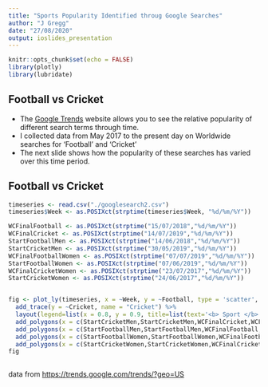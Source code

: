 ```yaml
---
title: "Sports Popularity Identified throug Google Searches"
author: "J Gregg"
date: "27/08/2020"
output: ioslides_presentation
---
```


```r
knitr::opts_chunk$set(echo = FALSE)
library(plotly)
library(lubridate)
```

## Football vs Cricket

- The [Google Trends](https://trends.google.com/trends/?geo=US) website allows you to see the relative popularity of different search terms through time. 
- I collected data from May 2017 to the present day on Worldwide searches for 'Football' and 'Cricket'
- The next slide shows how the popularity of these searches has varied over this time period.

## Football vs Cricket

```r

timeseries <- read.csv("./googlesearch2.csv")
timeseries$Week <- as.POSIXct(strptime(timeseries$Week, "%d/%m/%Y"))

WCFinalFootball <- as.POSIXct(strptime("15/07/2018","%d/%m/%Y"))
WCFinalCricket <- as.POSIXct(strptime("14/07/2019","%d/%m/%Y"))
StartFootballMen <- as.POSIXct(strptime("14/06/2018","%d/%m/%Y"))
StartCricketMen <- as.POSIXct(strptime("30/05/2019","%d/%m/%Y"))
WCFinalFootballWomen <- as.POSIXct(strptime("07/07/2019","%d/%m/%Y"))
StartFootballWomen <- as.POSIXct(strptime("07/06/2019","%d/%m/%Y"))
WCFinalCricketWomen <- as.POSIXct(strptime("23/07/2017","%d/%m/%Y"))
StartCricketWomen <- as.POSIXct(strptime("24/06/2017","%d/%m/%Y"))


fig <- plot_ly(timeseries, x = ~Week, y = ~Football, type = 'scatter', mode = 'lines', name = "Football") %>%
  add_trace(y = ~Cricket, name = "Cricket") %>%
  layout(legend=list(x = 0.8, y = 0.9, title=list(text='<b> Sport </b>')), xaxis = list(title = "Date"), yaxis = list(title = "Relative Number of Google Searches")) %>%
  add_polygons(x = c(StartCricketMen,StartCricketMen,WCFinalCricket,WCFinalCricket), y = c(0,100,100,0), color = I("red") ,opacity = 0.3, line=list(width=1,color="red"), name = "Men's Cricket WC") %>%
  add_polygons(x = c(StartFootballMen,StartFootballMen,WCFinalFootball,WCFinalFootball), y = c(0,100,100,0), color = I("green") ,opacity = 0.3, line=list(width=1,color="green"), name = "Men's Football WC") %>%
  add_polygons(x = c(StartFootballWomen,StartFootballWomen,WCFinalFootballWomen,WCFinalFootballWomen), y = c(0,100,100,0), color = I("yellow") ,opacity = 0.5, line=list(width=1,color="yellow"), name = "Womens's Football WC") %>%
  add_polygons(x = c(StartCricketWomen,StartCricketWomen,WCFinalCricketWomen,WCFinalCricketWomen), y = c(0,100,100,0), color = I("blue") ,opacity = 0.3, line=list(width=1,color="blue"), name = "Womens's Cricket WC")
fig
  
```

data from [https://trends.google.com/trends/?geo=US](https://trends.google.com/trends/?geo=US)